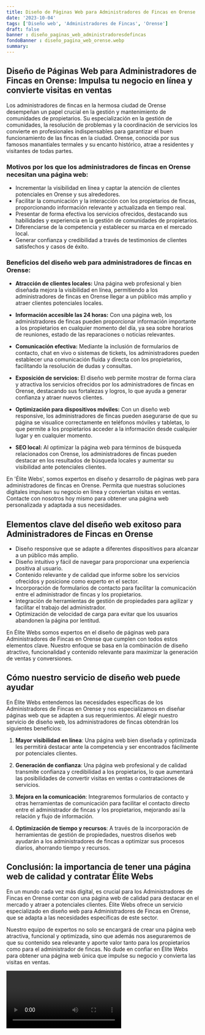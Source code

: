 ```yaml
---
title: Diseño de Páginas Web para Administradores de Fincas en Orense
date: '2023-10-04'
tags: ['Diseño web', 'Administradores de Fincas', 'Orense']
draft: false
banner : diseño_paginas_web_administradoresdefincas
fondoBanner : diseño_pagina_web_orense.webp
summary:  
---
```


## Diseño de Páginas Web para Administradores de Fincas en Orense: Impulsa tu negocio en línea y convierte visitas en ventas

 

Los administradores de fincas en la hermosa ciudad de Orense desempeñan un papel crucial en la gestión y mantenimiento de comunidades de propietarios. Su especialización en la gestión de comunidades, la resolución de problemas y la coordinación de servicios los convierte en profesionales indispensables para garantizar el buen funcionamiento de las fincas en la ciudad. Orense, conocida por sus famosos manantiales termales y su encanto histórico, atrae a residentes y visitantes de todas partes. 

### Motivos por los que los administradores de fincas en Orense necesitan una página web:

- Incrementar la visibilidad en línea y captar la atención de clientes potenciales en Orense y sus alrededores.
- Facilitar la comunicación y la interacción con los propietarios de fincas, proporcionando información relevante y actualizada en tiempo real.
- Presentar de forma efectiva los servicios ofrecidos, destacando sus habilidades y experiencia en la gestión de comunidades de propietarios.
- Diferenciarse de la competencia y establecer su marca en el mercado local.
- Generar confianza y credibilidad a través de testimonios de clientes satisfechos y casos de éxito.

### Beneficios del diseño web para administradores de fincas en Orense:

- **Atracción de clientes locales:** Una página web profesional y bien diseñada mejora la visibilidad en línea, permitiendo a los administradores de fincas en Orense llegar a un público más amplio y atraer clientes potenciales locales.

- **Información accesible las 24 horas:** Con una página web, los administradores de fincas pueden proporcionar información importante a los propietarios en cualquier momento del día, ya sea sobre horarios de reuniones, estado de las reparaciones o noticias relevantes.

- **Comunicación efectiva:** Mediante la inclusión de formularios de contacto, chat en vivo o sistemas de tickets, los administradores pueden establecer una comunicación fluida y directa con los propietarios, facilitando la resolución de dudas y consultas.

- **Exposición de servicios:** El diseño web permite mostrar de forma clara y atractiva los servicios ofrecidos por los administradores de fincas en Orense, destacando sus fortalezas y logros, lo que ayuda a generar confianza y atraer nuevos clientes.

- **Optimización para dispositivos móviles:** Con un diseño web responsive, los administradores de fincas pueden asegurarse de que su página se visualice correctamente en teléfonos móviles y tabletas, lo que permite a los propietarios acceder a la información desde cualquier lugar y en cualquier momento.

- **SEO local:** Al optimizar la página web para términos de búsqueda relacionados con Orense, los administradores de fincas pueden destacar en los resultados de búsqueda locales y aumentar su visibilidad ante potenciales clientes.

En 'Élite Webs', somos expertos en diseño y desarrollo de páginas web para administradores de fincas en Orense. Permita que nuestras soluciones digitales impulsen su negocio en línea y conviertan visitas en ventas. Contacte con nosotros hoy mismo para obtener una página web personalizada y adaptada a sus necesidades.

<GifSeo />

<Cta />

## Elementos clave del diseño web exitoso para Administradores de Fincas en Orense

- Diseño responsive que se adapte a diferentes dispositivos para alcanzar a un público más amplio.
- Diseño intuitivo y fácil de navegar para proporcionar una experiencia positiva al usuario.
- Contenido relevante y de calidad que informe sobre los servicios ofrecidos y posicione como experto en el sector.
- Incorporación de formularios de contacto para facilitar la comunicación entre el administrador de fincas y los propietarios.
- Integración de herramientas de gestión de propiedades para agilizar y facilitar el trabajo del administrador.
- Optimización de velocidad de carga para evitar que los usuarios abandonen la página por lentitud.

En Élite Webs somos expertos en el diseño de páginas web para Administradores de Fincas en Orense que cumplen con todos estos elementos clave. Nuestro enfoque se basa en la combinación de diseño atractivo, funcionalidad y contenido relevante para maximizar la generación de ventas y conversiones.

## Cómo nuestro servicio de diseño web puede ayudar

En Élite Webs entendemos las necesidades específicas de los Administradores de Fincas en Orense y nos especializamos en diseñar páginas web que se adapten a sus requerimientos. Al elegir nuestro servicio de diseño web, los administradores de fincas obtendrán los siguientes beneficios:

1. **Mayor visibilidad en línea**: Una página web bien diseñada y optimizada les permitirá destacar ante la competencia y ser encontrados fácilmente por potenciales clientes.

2. **Generación de confianza**: Una página web profesional y de calidad transmite confianza y credibilidad a los propietarios, lo que aumentará las posibilidades de convertir visitas en ventas o contrataciones de servicios.

3. **Mejora en la comunicación**: Integraremos formularios de contacto y otras herramientas de comunicación para facilitar el contacto directo entre el administrador de fincas y los propietarios, mejorando así la relación y flujo de información.

4. **Optimización de tiempo y recursos**: A través de la incorporación de herramientas de gestión de propiedades, nuestros diseños web ayudarán a los administradores de fincas a optimizar sus procesos diarios, ahorrando tiempo y recursos.

## Conclusión: la importancia de tener una página web de calidad y contratar Élite Webs

En un mundo cada vez más digital, es crucial para los Administradores de Fincas en Orense contar con una página web de calidad para destacar en el mercado y atraer a potenciales clientes. Élite Webs ofrece un servicio especializado en diseño web para Administradores de Fincas en Orense, que se adapta a las necesidades específicas de este sector.

Nuestro equipo de expertos no solo se encargará de crear una página web atractiva, funcional y optimizada, sino que además nos aseguraremos de que su contenido sea relevante y aporte valor tanto para los propietarios como para el administrador de fincas. No dude en confiar en Élite Webs para obtener una página web única que impulse su negocio y convierta las visitas en ventas.

<Video />

<CtaBot job='Administradores de Fincas' city='Orense'/>

<Gmaps query='Orense+españa+maps' />